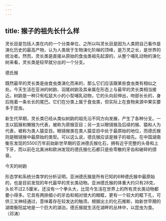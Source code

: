 ```yaml
---
---
---
```

title: 猴子的祖先长什么样
---




灵长目是包括人类在内的一个分类单位，之所以叫灵长目是因为人类把自己看作是演化历史的最高产物，认为人类居于生物演化阶梯的顶峰，是万灵之长，是世界的统治者。然而，灵长类是直接从原始的食虫类祖先起源的，从整个哺乳动物的演化树来看，灵长类是较早就分出的一个分支。

德氏猴



既然最早的灵长类是由食虫类演化而来的，那么它们应该跟某些食虫类有相似之处。今天生活在亚洲的树鼩、羽尾树鼩及其亲属在形态上与最早的灵长类相当接近。树鼩是一种只有松鼠大小的小型哺乳动物，它的头向前伸出，吻部长长的，身后拖着一条长长的尾巴。它们在分类上属于食虫类，但实际上在食物来源中果实要多于昆虫。

新生代早期，灵长类已经从类似树鼩的祖先沿不同方向发展，产生了各种分支。一支以狐猴和懒猴为代表，被称为原猴亚目；另一支以眼镜猴及后续的猴、猿和人为代表，被称为类人猿亚目。眼镜猴类在类人猿亚目中处于最原始的地位，而德氏猴则是眼镜猴中最原始的类型。可以这么说，德氏猴应该是猴子的祖先。在中国湖南衡东发现的5500万年前始新世早期的亚洲德氏猴化石，拥有近乎完整的头骨和上下牙，而以前在北美洲和欧洲发现的德氏猴化石都只是些零散的牙齿和破碎的颌骨。

今天的树鼩



形态学和系统分类学的分析证明，亚洲德氏猴是所有已知的6种德氏猴中最原始的，也是目前发现的年代最早的灵长类动物。亚洲德氏猴的体重大约只有28克，头长不过2.5厘米，还没有一个拳头大，比现今生活在世界上的所有灵长类动物都要小得多。它具有两排细小的牙齿和相对很大的眼眶，更有一个较大的眶下孔，可供三叉神经通过，意味着存在较发达的触须。根据出土的化石推断，始新世早期的湖南衡阳盆地是一个巨大的湖泊，德氏猴就生活在湖畔的丛林中，以昆虫为食。（邓涛）
